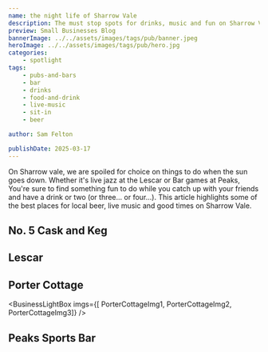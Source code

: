 ```yaml
---
name: the night life of Sharrow Vale
description: The must stop spots for drinks, music and fun on Sharrow Vale.
preview: Small Businesses Blog
bannerImage: ../../assets/images/tags/pub/banner.jpeg
heroImage: ../../assets/images/tags/pub/hero.jpg
categories:
    - spotlight
tags:
    - pubs-and-bars
    - bar
    - drinks
    - food-and-drink
    - live-music
    - sit-in
    - beer

author: Sam Felton

publishDate: 2025-03-17
---
```



On Sharrow vale, we are spoiled for choice on things to do when the sun goes down. Whether it's live jazz 
at the Lescar or Bar games at Peaks, You're sure to find something fun to do while you catch up 
with your friends and have a drink or two (or three... or four...). This article highlights some of the best
places for local beer, live music and good times on Sharrow Vale.

## No. 5 Cask and Keg

<ProsConsList pros={[]} cons={[]} listing="cask-and-keg"/>

<BusinessTags businessKey="cask-and-keg"/>

## Lescar

## Porter Cottage


<BusinessLightBox imgs={[
    PorterCottageImg1,
    PorterCottageImg2,
    PorterCottageImg3]}
/>

<ProsConsList pros={[]} cons={[]} listing="the-porter-cottage"/>

<BusinessTags businessKey="the-porter-cottage"/>

## Peaks Sports Bar